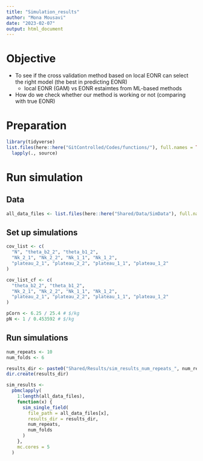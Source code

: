 ```yaml
---
title: "Simulation_results"
author: "Mona Mousavi"
date: "2023-02-07"
output: html_document
---
```


# Objective 

+ To see if the cross validation method based on local EONR can select the right model (the best in predicting EONR)
  - local EONR (GAM) vs EONR estaimtes from ML-based methods
+ How do we check whether our method is working or not (comparing with true EONR)

# Preparation

```r
library(tidyverse)
list.files(here::here("GitControlled/Codes/functions/"), full.names = TRUE) %>%
  lapply(., source)
```

# Run simulation

## Data

```r
all_data_files <- list.files(here::here("Shared/Data/SimData"), full.names = TRUE)
```

## Set up simulations

```r
cov_list <- c(
  "N", "theta_b2_2", "theta_b1_2",
  "Nk_2_1", "Nk_2_2", "Nk_1_1", "Nk_1_2",
  "plateau_2_1", "plateau_2_2", "plateau_1_1", "plateau_1_2"
)

cov_list_cf <- c(
  "theta_b2_2", "theta_b1_2",
  "Nk_2_1", "Nk_2_2", "Nk_1_1", "Nk_1_2",
  "plateau_2_1", "plateau_2_2", "plateau_1_1", "plateau_1_2"
)

pCorn <- 6.25 / 25.4 # $/kg
pN <- 1 / 0.453592 # $/kg
```

## Run simulations
```r
num_repeats <- 10
num_folds <- 6

results_dir <- paste0("Shared/Results/sim_results_num_repeats_", num_repeats, "_num_folds", num_folds)
dir.create(results_dir)

sim_results <-
  pbmclapply(
    1:length(all_data_files),
    function(x) {
      sim_single_field(
        file_path = all_data_files[x],
        results_dir = results_dir,
        num_repeats,
        num_folds
      )
    },
    mc.cores = 5
  )

```

